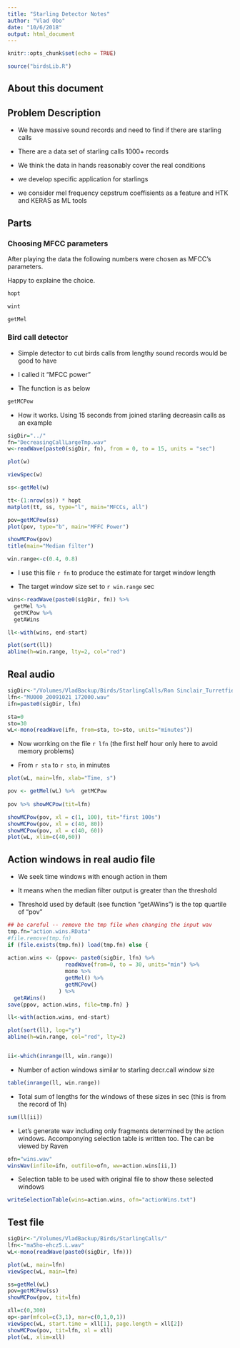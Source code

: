 ```yaml
---
title: "Starling Detector Notes"
author: "Vlad Obo"
date: "10/6/2018"
output: html_document
---
```


```r
knitr::opts_chunk$set(echo = TRUE)
```


```r

source("birdsLib.R")

```

## About this document

## Problem Description

* We have massive sound records  and need to find if there are starling calls

* There are a data set of starling calls 1000+ records

* We think the data in hands reasonably cover the real conditions

* we develop specific application for starlings

* we consider mel frequency cepstrum coeffisients as a feature and HTK and KERAS as ML tools


## Parts

### Choosing MFCC parameters

After playing the data the following numbers were chosen as MFCC's parameters. 

Happy to explaine the choice.

```r
hopt

wint 

getMel
```



### Bird call detector

* Simple detector to cut birds calls from lengthy sound records would be good to have

* I called it "MFCC power"

* The function is as below

```r
getMCPow
```

* How it works. Using 15 seconds from joined starling decreasin calls as an example

```r
sigDir="../"
fn="DecreasingCallLargeTmp.wav"
w<-readWave(paste0(sigDir, fn), from = 0, to = 15, units = "sec")

plot(w)

viewSpec(w)

```

```r
ss<-getMel(w)

tt<-(1:nrow(ss)) * hopt
matplot(tt, ss, type="l", main="MFCCs, all")
```



```r
pov=getMCPow(ss)
plot(pov, type="b", main="MFFC Power")

showMCPow(pov)
title(main="Median filter")
```


```r
win.range<-c(0.4, 0.8)
```


* I use this file `r fn` to produce the estimate for target window length

* The target window size set to  `r win.range` sec

```r
wins<-readWave(paste0(sigDir, fn)) %>%
  getMel %>%
  getMCPow %>%
  getAWins

ll<-with(wins, end-start)

plot(sort(ll))
abline(h=win.range, lty=2, col="red")


```




## Real audio


```r
sigDir<-"/Volumes/VladBackup/Birds/StarlingCalls/Ron Sinclair_Turretfield_2009/"
lfn<-"MU000_20091021_172000.wav"
ifn=paste0(sigDir, lfn)

sta=0
sto=30
wL<-mono(readWave(ifn, from=sta, to=sto, units="minutes"))

```

* Now worrking on the file  `r lfn` (the first helf hour only here to avoid memory problems)

* From `r sta` to `r sto`, in minutes

```r
plot(wL, main=lfn, xlab="Time, s")

pov <- getMel(wL) %>%  getMCPow 
  
pov %>% showMCPow(tit=lfn)

showMCPow(pov, xl = c(1, 100), tit="first 100s")
showMCPow(pov, xl = c(40, 80))
showMCPow(pov, xl = c(40, 60))
plot(wL, xlim=c(40,60))
```

## Action windows in real audio file

* We seek time windows with enough action in them

* It means when the median filter output is greater than the threshold

* Threshold used by default (see function "getAWins") is the top quartile of "pov"

```r
## be careful -- remove the tmp file when changing the input wav
tmp.fn="action.wins.RData"
#file.remove(tmp.fn)
if (file.exists(tmp.fn)) load(tmp.fn) else {
  
action.wins <- (ppov<- paste0(sigDir, lfn) %>%
                  readWave(from=0, to = 30, units="min") %>%
                  mono %>%
                  getMel() %>%
                  getMCPow()
                ) %>%
  getAWins()
save(ppov, action.wins, file=tmp.fn) } 

ll<-with(action.wins, end-start)

plot(sort(ll), log="y")
abline(h=win.range, col="red", lty=2)


ii<-which(inrange(ll, win.range))
```


* Number of action windows similar to starling decr.call window size
```r
table(inrange(ll, win.range))
```


* Total sum of lengths for the windows of these sizes in sec (this is from the record of 1h)

```r
sum(ll[ii])
```

* Let's generate wav including only fragments determined by the action windows. Accomponying selection table is written too. The can be viewed by Raven

```r
ofn="wins.wav"
winsWav(infile=ifn, outfile=ofn, ww=action.wins[ii,])

```


* Selection table to be used with original file to show these selected windows

```r

writeSelectionTable(wins=action.wins, ofn="actionWins.txt")

```

## Test file

```r
sigDir<-"/Volumes/VladBackup/Birds/StarlingCalls/"
lfn<-"ma5ho-ehcz5.L.wav"
wL<-mono(readWave(paste0(sigDir, lfn)))

plot(wL, main=lfn)
viewSpec(wL, main=lfn)

ss=getMel(wL)
pov=getMCPow(ss)
showMCPow(pov, tit=lfn)

xll=c(0,300)
op<-par(mfcol=c(3,1), mar=c(0,1,0,1))
viewSpec(wL, start.time = xll[1], page.length = xll[2])
showMCPow(pov, tit=lfn, xl = xll)
plot(wL, xlim=xll)
```

